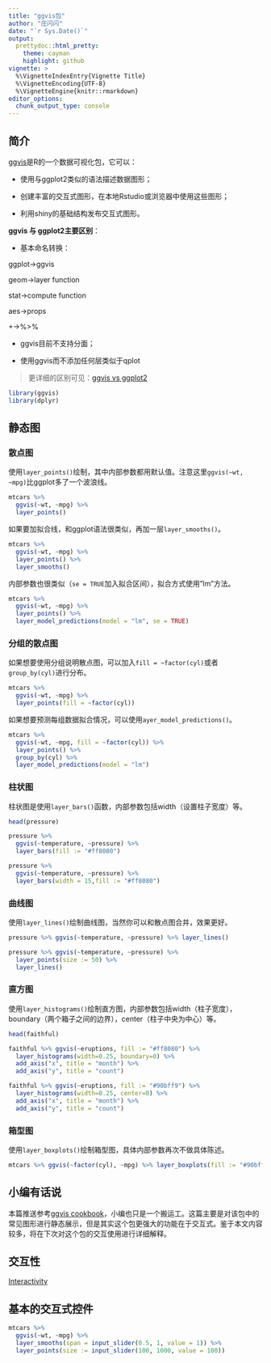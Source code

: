 ```yaml
---
title: "ggvis包"
author: "庄闪闪"
date: "`r Sys.Date()`"
output:
  prettydoc::html_pretty:
    theme: cayman
    highlight: github
vignette: >
  %\VignetteIndexEntry{Vignette Title}
  %\VignetteEncoding{UTF-8}
  %\VignetteEngine{knitr::rmarkdown}
editor_options: 
  chunk_output_type: console
---
```




## 简介
[ggvis](http://ggvis.rstudio.com)是R的一个数据可视化包，它可以：

- 使用与ggplot2类似的语法描述数据图形；

- 创建丰富的交互式图形，在本地Rstudio或浏览器中使用这些图形；

- 利用shiny的基础结构发布交互式图形。

**ggvis 与 ggplot2主要区别**：

- 基本命名转换：

ggplot→ggvis

geom→layer function

stat→compute function

aes→props

+→%>%

- ggvis目前不支持分面；

- 使用ggvis而不添加任何层类似于qplot

> 更详细的区别可见：[ggvis vs ggplot2](http://ggvis.rstudio.com/ggplot2.html)

```r
library(ggvis)
library(dplyr)
```

## 静态图

### 散点图

使用`layer_points()`绘制，其中内部参数都用默认值。注意这里`ggvis(~wt, ~mpg) `比ggplot多了一个波浪线。
```r
mtcars %>% 
  ggvis(~wt, ~mpg) %>% 
  layer_points()
```
如果要加拟合线，和ggplot语法很类似，再加一层`layer_smooths()`。
```r
mtcars %>% 
  ggvis(~wt, ~mpg) %>%
  layer_points() %>%
  layer_smooths()
```
内部参数也很类似（`se = TRUE`加入拟合区间），拟合方式使用"lm"方法。
```r
mtcars %>% 
  ggvis(~wt, ~mpg) %>%
  layer_points() %>%
  layer_model_predictions(model = "lm", se = TRUE)
```

### 分组的散点图

如果想要使用分组说明散点图，可以加入`fill = ~factor(cyl)`或者`group_by(cyl)`进行分布。
```r
mtcars %>% 
  ggvis(~wt, ~mpg) %>% 
  layer_points(fill = ~factor(cyl))
```
如果想要预测每组数据拟合情况，可以使用`ayer_model_predictions()`。
```r
mtcars %>% 
  ggvis(~wt, ~mpg, fill = ~factor(cyl)) %>% 
  layer_points() %>% 
  group_by(cyl) %>% 
  layer_model_predictions(model = "lm")
```

### 柱状图

柱状图是使用`layer_bars()`函数，内部参数包括width（设置柱子宽度）等。

```r
head(pressure)

pressure %>% 
  ggvis(~temperature, ~pressure) %>%
  layer_bars(fill := "#ff8080")
```

```r
pressure %>% 
  ggvis(~temperature, ~pressure) %>%
  layer_bars(width = 15,fill := "#ff8080")
```

### 曲线图

使用`layer_lines()`绘制曲线图，当然你可以和散点图合并，效果更好。
```r
pressure %>% ggvis(~temperature, ~pressure) %>% layer_lines()
```

```r
pressure %>% ggvis(~temperature, ~pressure) %>%
  layer_points(size := 50) %>% 
  layer_lines()
```


### 直方图
使用`layer_histograms()`绘制直方图，内部参数包括width（柱子宽度），boundary（两个箱子之间的边界），center（柱子中央为中心）等。
```r
head(faithful)

faithful %>% ggvis(~eruptions, fill := "#ff8080") %>%
  layer_histograms(width=0.25, boundary=0) %>% 
  add_axis("x", title = "month") %>%
  add_axis("y", title = "count")

```

```r
faithful %>% ggvis(~eruptions, fill := "#90bff9") %>%
  layer_histograms(width=0.25, center=0) %>% 
  add_axis("x", title = "month") %>%
  add_axis("y", title = "count")
```


### 箱型图

使用`layer_boxplots()`绘制箱型图，具体内部参数再次不做具体陈述。

```r
mtcars %>% ggvis(~factor(cyl), ~mpg) %>% layer_boxplots(fill := "#90bff9") 
```


## 小编有话说

本篇推送参考[ggvis cookbook](http://ggvis.rstudio.com/cookbook.html)，小编也只是一个搬运工。这篇主要是对该包中的常见图形进行静态展示，但是其实这个包更强大的功能在于交互式。鉴于本文内容较多，将在下次对这个包的交互使用进行详细解释。

## 交互性

[Interactivity](https://ggvis.rstudio.com/interactivity.html)

## 基本的交互式控件
```r
mtcars %>%
  ggvis(~wt, ~mpg) %>%
  layer_smooths(span = input_slider(0.5, 1, value = 1)) %>%
  layer_points(size := input_slider(100, 1000, value = 100))
```



